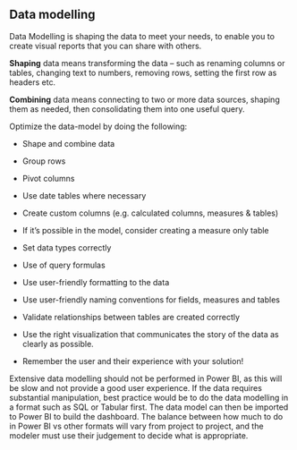 ## Data modelling

Data Modelling is shaping the data to meet your needs, to enable you to create visual reports that you can share with others.  

:::: {.infoboxblue .info}

**Shaping** data means transforming the data – such as renaming columns or tables, changing text to numbers, removing rows, setting the first row as headers etc.  
::::

:::: {.infoboxblue .info}

**Combining** data means connecting to two or more data sources, shaping them as needed, then consolidating them into one useful query. 

::::

Optimize the data-model by doing the following:  

* Shape and combine data 

* Group rows 

* Pivot columns 

* Use date tables where necessary 

* Create custom columns (e.g. calculated columns, measures & tables) 

* If it’s possible in the model, consider creating a measure only table 

* Set data types correctly 

* Use of query formulas 

* Use user-friendly formatting to the data 

* Use user-friendly naming conventions for fields, measures and tables 

* Validate relationships between tables are created correctly 

* Use the right visualization that communicates the story of the data as clearly as possible. 

* Remember the user and their experience with your solution!  

Extensive data modelling should not be performed in Power BI, as this will be slow and not provide a good user experience. If the data requires substantial manipulation, best practice would be to do the data modelling in a format such as SQL or Tabular first. The data model can then be imported to Power BI to build the dashboard. The balance between how much to do in Power BI vs other formats will vary from project to project, and the modeler must use their judgement to decide what is appropriate. 